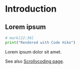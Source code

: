 # Introduction

## Lorem ipsum

```python hello.py
# mark[22:30]
print("Rendered with Code Hike")
```

Lorem ipsum dolor sit amet.

See also [Scrollycoding page](scrollycoding).
